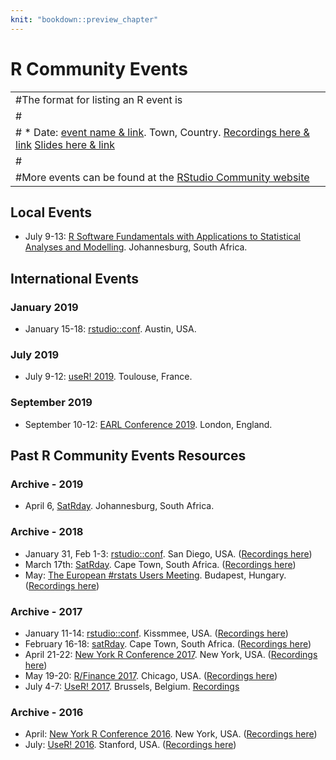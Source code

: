 ```yaml
---
knit: "bookdown::preview_chapter"
---
```


# R Community Events

---
#The format for listing an R event is
#
#  * Date: [event name & link](http://www.example.com). Town, Country. [Recordings here & link](http://www.example.com) [Slides here & link](http://www.example.com)
#
#More events can be found at the [RStudio Community website](https://community.rstudio.com/c/irl)
---

## Local Events {-}

 * July 9-13: [R Software Fundamentals with Applications to Statistical Analyses and Modelling](https://www.wits.ac.za/stats/data-analysis/). Johannesburg, South Africa. 

## International Events {-}

### January 2019

  * January 15-18: [rstudio::conf](https://www.rstudio.com/conference/). Austin, USA.

### July 2019

  * July 9-12: [useR! 2019](http://www.user2019.fr/). Toulouse, France.

### September 2019

  * September 10-12: [EARL Conference 2019](https://earlconf.com/). London, England.

## Past R Community Events Resources
### Archive - 2019 {-}
  * April 6, [SatRday](https://joburg2019.satrdays.org/). Johannesburg, South Africa.

### Archive - 2018 {-}

  * January 31, Feb 1-3: [rstudio::conf](https://www.rstudio.com/conference/). San Diego, USA. ([Recordings here](https://www.rstudio.com/resources/webinars/#cd2efd7cff89930bc))
  * March 17th: [SatRday](http://capetown2018.satrdays.org/). Cape Town, South Africa. ([Recordings here](https://www.youtube.com/watch?v=bVweO74kvtc&list=PLQPtslMzGu4oDr6hjKm1aQ2XN7P35vCbk))
  * May: [The European #rstats Users Meeting](http://2018.erum.io/). Budapest, Hungary.  ([Recordings here](https://www.youtube.com/watch?list=PLUBl0DoLa5SAo_XRnkQA5GtEORg9K7kMh&v=4XxOUPgs9tc))

### Archive - 2017 {-}

 * January 11-14: [rstudio::conf](https://www.rstudio.com/conference/). Kissmmee, USA. ([Recordings here](https://www.rstudio.com/resources/webinars/#ed21d83e49156bae4))
  * February 16-18: [satRday](http://satrdays.org/capetown2017/). Cape Town, South Africa. ([Recordings here]())
  * April 21-22: [New York R Conference 2017](http://www.rstats.nyc). New York, USA. ([Recordings here](https://www.rstats.nyc/2017/))
  * May 19-20: [R/Finance 2017](http://www.rinfinance.com). Chicago, USA. ([Recordings here](https://channel9.msdn.com/Events/RFinance/RFinance-2017))
  * July 4-7: [UseR! 2017](http://www.user2017.brussels/). Brussels, Belgium. [Recordings](https://channel9.msdn.com/events/useR-international-R-User-conferences/)

### Archive - 2016 {-}

  * April: [New York R Conference 2016](http://www.rstats.nyc). New York, USA. ([Recordings here](https://www.rstats.nyc/2017/))
  * July: [UseR! 2016](http://user2016.org/). Stanford, USA. ([Recordings here](https://channel9.msdn.com/Events/useR-international-R-User-conference/useR2016))

